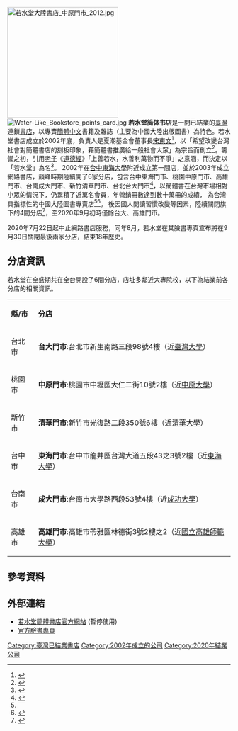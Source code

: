 [[File:若水堂大陸書店_中原門市_2012.jpg|250px]]
[[File:Water-Like_Bookstore_points_card.jpg|thumb]]
'''若水堂简体书店'''是一間已結業的[[臺灣|臺灣]]連鎖[[書店|書店]]，以專賣[[簡體中文|簡體中文]]書籍及雜誌（主要為中國大陸出版圖書）為特色。若水堂書店成立於2002年底，負責人是夏潮基金會董事長[[宋東文|宋東文]]<ref>{{cite news|url=https://udn.com/news/story/7266/4811909|title=簡體書店若水堂9月底全面熄燈 老顧客不捨|newspaper=中央社|date=2020-08-26|accessdate=2020-10-09|archive-date=2020-12-01|archive-url=https://web.archive.org/web/20201201161827/https://udn.com/news/story/7266/4811909|dead-url=no}}</ref>，以「希望改變台灣社會對簡體書店的刻板印象，藉簡體書推廣給一般社會大眾」為宗旨而創立<ref>{{cite news|url=http://mol.mcu.edu.tw/%E7%B0%A1%E9%AB%94%E6%9B%B8%E5%BA%97%E8%8B%A5%E6%B0%B4%E5%A0%82-10%E6%9C%88%E8%B5%B7%E5%85%A8%E9%9D%A2%E7%86%84%E7%87%88/|title=簡體書店若水堂 10月起全面熄燈|newspaper=銘報即時新聞|date=2020年9月29日|accessdate=2020年10月9日|archive-date=2020年12月5日|archive-url=https://web.archive.org/web/20201205121917/http://mol.mcu.edu.tw/%E7%B0%A1%E9%AB%94%E6%9B%B8%E5%BA%97%E8%8B%A5%E6%B0%B4%E5%A0%82-10%E6%9C%88%E8%B5%B7%E5%85%A8%E9%9D%A2%E7%86%84%E7%87%88/|dead-url=no}}</ref>。籌備之初，引用[[老子|老子]]《[[道德經|道德經]]》「上善若水，水善利萬物而不爭」之意涵，而決定以「若水堂」為名<ref name=犇報>{{cite news|url=https://www.chaiwanbenpost.net/article/%E5%B0%8D%E5%8F%B0%E7%81%A3%E3%80%8C%E5%8F%8D%E4%B8%AD%E3%80%8D%E6%B0%A3%E6%B0%9B%E5%A4%B1%E6%9C%9B+%E5%8F%B0%E7%81%A3%E6%9C%80%E5%A4%A7%E7%B0%A1%E9%AB%94%E5%AD%97%E6%9B%B8%E5%BA%97%E3%80%8C%E8%8B%A5%E6%B0%B4%E5%A0%82%E3%80%8D%E7%86%84%E7%87%88/1776|title=對台灣「反中」氣氛失望 台灣最大簡體字書店「若水堂」熄燈|newspaper=兩岸犇報|date=2020-09-08|accessdate=2020-10-09|archive-date=2021-01-19|archive-url=https://web.archive.org/web/20210119085312/https://chaiwanbenpost.net/article/%E5%B0%8D%E5%8F%B0%E7%81%A3%E3%80%8C%E5%8F%8D%E4%B8%AD%E3%80%8D%E6%B0%A3%E6%B0%9B%E5%A4%B1%E6%9C%9B+%E5%8F%B0%E7%81%A3%E6%9C%80%E5%A4%A7%E7%B0%A1%E9%AB%94%E5%AD%97%E6%9B%B8%E5%BA%97%E3%80%8C%E8%8B%A5%E6%B0%B4%E5%A0%82%E3%80%8D%E7%86%84%E7%87%88/1776|dead-url=no}}</ref>。
2002年在[[台中|台中]][[東海大學_(台灣)|東海大學]]附近成立第一間店，並於2003年成立網路書店，巔峰時期陸續開了6家分店，包含台中東海門市、桃園中原門市、高雄門市、台南成大門市、新竹清華門市、台北台大門市<ref>{{cite news|url=https://www.chinatimes.com/realtimenews/20200727004634-260405?chdtv|title=若水堂簡體書店將熄燈　老讀者不捨|newspaper=中時|date=2020-07-27|accessdate=2020-10-09|archive-date=2020-10-20|archive-url=https://web.archive.org/web/20201020065634/https://www.chinatimes.com/realtimenews/20200727004634-260405?chdtv|dead-url=no}}</ref>，以簡體書在台灣市場相對小眾的情況下，仍累積了近萬名會員，年營銷冊數達到數十萬冊的成績，
為台灣具指標性的中國大陸圖書專賣店<ref name=犇報/><ref>{{cite news|url=https://www.mirrormedia.mg/story/amp/20200826edi046/|title=生意走過18個年頭　簡體字書店「若水堂」9/30全面熄燈|newspaper=鏡週刊|date=2020-08-27|accessdate=2020-10-09|archive-date=2020-12-03|archive-url=https://web.archive.org/web/20201203142859/https://www.mirrormedia.mg/story/amp/20200826edi046/|dead-url=no}}</ref>。
後因國人閱讀習慣改變等因素，陸續關閉旗下的4間分店<ref>{{cite news|url=https://tw.appledaily.com/property/20200421/AUOE4R7UZYWPO5RNG3FDHJPNVI/|title=生意跌4成　簡體書店若水堂連關2家店|newspaper=蘋果日報|date=2020年4月21日|accessdate=2020年10月9日|archive-date=2020年12月1日|archive-url=https://web.archive.org/web/20201201155206/https://tw.appledaily.com/property/20200421/AUOE4R7UZYWPO5RNG3FDHJPNVI/|dead-url=no}}</ref>，至2020年9月初時僅餘台大、高雄門市。

2020年7月22日起中止網路書店服務，同年8月，若水堂在其臉書專頁宣布將在9月30日關閉最後兩家分店，結束18年歷史。

==分店資訊==
若水堂在全盛期共在全台開設了6間分店，店址多鄰近大專院校，以下為結業前各分店的相關資訊。

{|class="wikitable" 
|- align=center
| '''縣/市'''|| '''分店''' 
|-
|台北市||'''台大門市''':台北市新生南路三段98號4樓（近[[臺灣大學|臺灣大學]]）
|-
|桃園市||'''中原門市''':桃園市中壢區大仁二街10號2樓（近[[中原大學|中原大學]]）
|-
|新竹市||'''清華門市''':新竹市光復路二段350號6樓（近[[國立清華大學|清華大學]]）
|-
|台中市||'''東海門市''':台中市龍井區台灣大道五段43之3號2樓（近[[東海大學_(台灣)|東海大學]]）
|-
|台南市||'''成大門市''':台南市大學路西段53號4樓（近[[成功大學|成功大學]]）
|-
|高雄市||'''高雄門市''':高雄市苓雅區林德街3號2樓之2（近[[國立高雄師範大學|國立高雄師範大學]]）
|}

==參考資料==
{{reflist}}

==外部連結==
*[https://waterlike.com.tw/aboutus.asp 若水堂簡體書店官方網站] {{Wayback|url=https://waterlike.com.tw/aboutus.asp |date=20190910113547 }} (暫停使用)
*[https://www.facebook.com/waterlike.book/ 官方臉書專頁]

{{台灣的書店}}
[[Category:臺灣已結業書店|Category:臺灣已結業書店]]
[[Category:2002年成立的公司|Category:2002年成立的公司]]
[[Category:2020年結業公司|Category:2020年結業公司]]